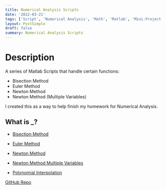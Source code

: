 ```yaml
---
title: Numerical Analysis Scripts
date: '2022-03-21'
tags: ['Script', 'Numerical Analysis', 'Math', 'Matlab', 'Mini-Project']
layout: PostSimple
draft: false
summary: Numerical Analysis Scripts
---
```


# Description

A series of Matlab Scripts that handle certain functions:

- Bisection Method
- Euler Method
- Newton Method
- Newton Method (Multiple Variables)

I created this as a way to help finish my homework for Numerical Analysis.

## What is \_?

- [Bisection Method](https://en.wikipedia.org/wiki/Bisection_method)

- [Euler Method](https://tutorial.math.lamar.edu/classes/de/eulersmethod.aspx)

- [Newton Method](https://en.wikipedia.org/wiki/Newton's_method)

- [Newton Method Multiple Variables](https://personal.math.ubc.ca/~israel/m210/lesson13.pdf)

- [Polynomial Interpolation](https://www.isical.ac.in/~arnabc/numana/interpol1.html)

[GitHub Repo](https://github.com/EZRA-DVLPR/Math_491_Scripts)
